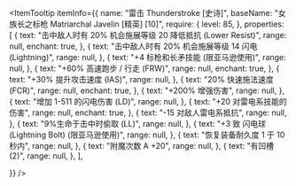 
<ItemTooltip
  itemInfo={{
    name: "雷击 Thunderstroke [史诗]",
    baseName: "女族长之标枪 Matriarchal Javelin [精英] [10]",
    require: {
      level: 85,
    },
    properties: [
      {
        text: "击中敌人时有 20% 机会施展等级 20 降低抵抗 (Lower Resist)",
        range: null,
        enchant: true,
      },
      {
        text: "击中敌人时有 20% 机会施展等级 14 闪电 (Lightning)",
        range: null,
      },
      {
        text: "+4 标枪和长矛技能 (限亚马逊使用)",
        range: null,
      },
      {
        text: "+60% 高速跑步 / 行走 (FRW)",
        range: null,
        enchant: true,
      },
      {
        text: "+30% 提升攻击速度 (IAS)",
        range: null,
      },
      {
        text: "20% 快速施法速度 (FCR)",
        range: null,
        enchant: true,
      },
      {
        text: "+200% 增强伤害",
        range: null,
      },
      {
        text: "增加 1-511 的闪电伤害 (LD)",
        range: null,
      },
      {
        text: "+20 对雷电系技能的伤害",
        range: null,
        enchant: true,
      },
      {
        text: "-15 对敌人雷电系抵抗",
        range: null,
      },
      {
        text: "9%生命于击中时偷取 (LL)",
        range: null,
      },
      {
        text: "+3 致 闪电球 (Lightning Bolt) (限亚马逊使用)",
        range: null,
      },
      {
        text: "恢复装备耐久度 1 于 10 秒内",
        range: null,
      },
      {
        text: "附魔次数 A +20",
        range: null,
      },
      {
        text: "有凹槽 (2)",
        range: null,
      },
    ],

}}
/>
